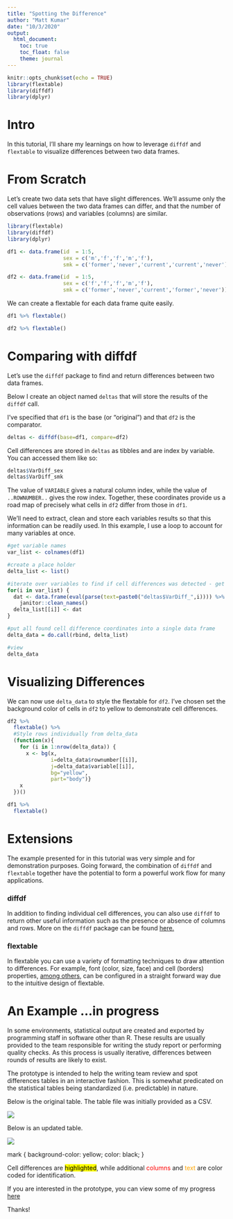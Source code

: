 ```yaml
---
title: "Spotting the Difference"
author: "Matt Kumar"
date: "10/3/2020"
output: 
  html_document:
    toc: true
    toc_float: false
    theme: journal
---
```


 ```r
knitr::opts_chunk$set(echo = TRUE)
library(flextable)
library(diffdf)
library(dplyr)
```

# Intro
In this tutorial, I'll share my learnings on how to leverage `diffdf` and `flextable` to visualize differences between two data frames.

# From Scratch
Let's create two data sets that have slight differences. We'll assume only the cell values between the two data frames can differ, and that the number of observations (rows) and variables (columns) are similar.

```r
library(flextable)
library(diffdf)
library(dplyr)

df1 <- data.frame(id  = 1:5,
                  sex = c('m','f','f','m','f'),
                  smk = c('former','never','current','current','never'))

df2 <- data.frame(id  = 1:5,
                  sex = c('f','f','f','m','f'),
                  smk = c('former','never','current','former','never'))
```

We can create a flextable for each data frame quite easily.

```r
df1 %>% flextable()

df2 %>% flextable()
```

# Comparing with diffdf
Let's use the `diffdf` package to find and return differences between two data frames. 

Below I create an object named `deltas` that will store the results of the `diffdf` call. 

I've specified that `df1` is the base (or "original") and that `df2` is the comparator.

```r
deltas <- diffdf(base=df1, compare=df2)
```

Cell differences are stored in `deltas` as tibbles and are index by variable. You can accessed them like so:
```r
deltas$VarDiff_sex
deltas$VarDiff_smk
```

The value of `VARIABLE` gives a natural column index, while the value of `..ROWNUMBER..` gives the row index. Together, these coordinates provide us a road map of precisely what cells in `df2` differ from those in `df1`.

We'll need to extract, clean and store each variables results so that this information can be readily used. In this example, I use a loop to account for many variables at once.

```r
#get variable names
var_list <- colnames(df1)

#create a place holder
delta_list <- list()

#iterate over variables to find if cell differences was detected - get "coordinates"
for(i in var_list) {
  dat <- data.frame(eval(parse(text=paste0("deltas$VarDiff_",i)))) %>% 
    janitor::clean_names()
  delta_list[[i]] <- dat
}

#put all found cell difference coordinates into a single data frame
delta_data = do.call(rbind, delta_list)

#view
delta_data
```

# Visualizing Differences
We can now use `delta_data` to style the flextable for `df2`. I've chosen set the background color of cells in `df2` to yellow to demonstrate cell differences.

```r
df2 %>% 
  flextable() %>%
  #Style rows individually from delta_data
  (function(x){
    for (i in 1:nrow(delta_data)) {
      x <- bg(x, 
              i=delta_data$rownumber[[i]], 
              j=delta_data$variable[[i]], 
              bg="yellow", 
              part="body")}
    x
  })()

df1 %>%
  flextable()

```



# Extensions

The example presented for in this tutorial was very simple and for demonstration purposes. Going forward, the combination of `diffdf` and `flextable` together have the potential to form a powerful work flow for many applications.

### diffdf
In addition to finding individual cell differences, you can also use `diffdf` to return other useful information such as the presence or absence of columns and rows. More on the `diffdf` package can be found [here.](https://cran.r-project.org/web/packages/diffdf/vignettes/diffdf-basic.html)

### flextable
In flextable you can use a variety of formatting techniques to draw attention to differences. For example, font (color, size, face) and cell (borders) properties, [among others,](https://davidgohel.github.io/flextable/articles/format.html) can be configured in a straight forward way due to the intuitive design of flextable.



# An Example ...in progress

In some environments, statistical output are created and exported by programming staff in software other than R. These results are usually provided to the team responsible for writing the study report or performing quality checks. As this process is usually iterative, differences between rounds of results are likely to exist. 

The prototype is intended to help the writing team review and spot differences tables in an interactive fashion. This is somewhat predicated on the statistical tables being standardized (i.e. predictable) in nature.


Below is the original table. The table file was initially provided as a CSV.

![](assets/org.png)

Below is an updated table.

![](assets/revise.org.png)

mark { 
  background-color: yellow;
  color: black;
}

Cell differences are <mark>highlighted</mark>, while additional <span style="color: red;">columns</span> and <span style="color: orange;">text</span> are color coded for identification.


If you are interested in the prototype, you can view some of my progress [here](https://github.com/mattkumar/flexdiff)

Thanks!